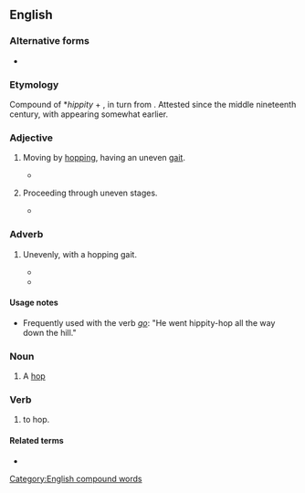 ==English==

===Alternative forms===
* {{l|en|hippety-hop}}

===Etymology===
Compound of *''hippity'' + {{m|en|hop}}, in turn from {{suffix|en|hip|-ety|pos1=a regional variant of ''hop''}}. Attested since the middle nineteenth century, with {{m|en|hippity-hoppity}} appearing somewhat earlier.

===Adjective===
{{en-adj|more}}

# {{lb|en|childish}} Moving by [[hop]]ping, having an uneven [[gait]].
#* {{quote-book|en|1987|G. Bennett|Birdfinding in Canada|https://www.worldcat.org/title/birdfinding-in-canada/oclc/9084915|21|There must be hundreds of them killed every summer day - and, it's no wonder when one observes the erratic, '''hippity-hop''' way they try to cross the road.}}
# {{lb|en|figurative}} Proceeding through uneven stages.
#* {{quote-book|en|1976|Bill Hosokawa|Thunder in the Rockies: The Incredible Denver Post||133|In 1927, when United Air Lines began service over a '''hippity-hop''' route between San Francisco and Chicago, Cheyenne again rather than Denver was picked as a stop.}}

===Adverb===
{{en-adv|-}}

# {{lb|en|childish}} Unevenly, with a hopping gait.
#* {{quote-book|en|1857|John Edward Taylor|The Fairy Ring: A Collection of Tales and Traditions, Translated from the German of Jacob and Wilhelm Grimm||101|So he mounted the horse, which went '''hippity-hop''', '''hippity-hop'''.|chapter=The Wild Man}}
#* {{quote-book|en|1938|Elizabeth Baker|Language Journeys with our Friends||109|Which show how the tortoise moved? hopped / waddled / scampered / scurried / plodded / ran '''hippity-hop''' / took one slow step after another}}

====Usage notes====
* Frequently used with the verb ''[[go]]'': "He went hippity-hop all the way down the hill."

===Noun===
{{en-noun|head=[[hippity]]-[[hop]]}}

# {{lb|en|childish}} A [[hop]]

===Verb===
{{en-verb|head=[[hippity]]-[[hop]]|++}}

# {{lb|en|childish}} to hop.

====Related terms====
* {{l|en|hippity-hoppity}}

[[Category:English compound words]]